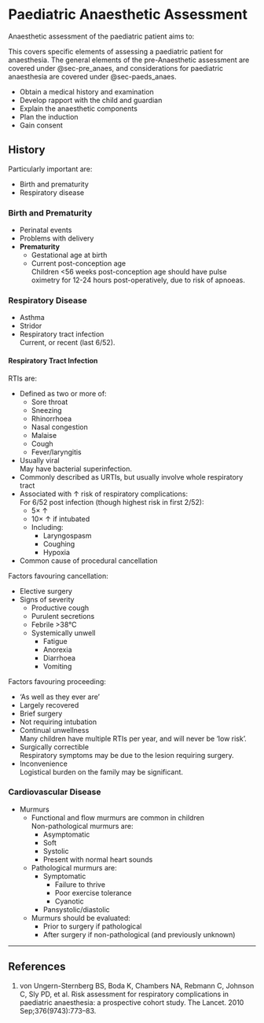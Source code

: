 # Paediatric Anaesthetic Assessment {#sec-paeds_anaes_ax}

Anaesthetic assessment of the paediatric patient aims to:

:::column-margin
This covers specific elements of assessing a paediatric patient for anaesthesia. The general elements of the pre-Anaesthetic assessment are covered under @sec-pre_anaes, and considerations for paediatric anaesthesia are covered under @sec-paeds_anaes.
:::

* Obtain a medical history and examination
* Develop rapport with the child and guardian
* Explain the anaesthetic components
* Plan the induction
* Gain consent

## History

Particularly important are:

* Birth and prematurity
* Respiratory disease

### Birth and Prematurity

* Perinatal events
* Problems with delivery
* **Prematurity**
	* Gestational age at birth
	* Current post-conception age\
	Children <56 weeks post-conception age should have pulse oximetry for 12-24 hours post-operatively, due to risk of apnoeas.

### Respiratory Disease

* Asthma
* Stridor
* Respiratory tract infection\
Current, or recent (last 6/52).


#### Respiratory Tract Infection

RTIs are:

* Defined as two or more of:
	* Sore throat
	* Sneezing
	* Rhinorrhoea
	* Nasal congestion
	* Malaise
	* Cough
	* Fever/laryngitis
* Usually viral\
May have bacterial superinfection.
* Commonly described as URTIs, but usually involve whole respiratory tract
* Associated with ↑ risk of respiratory complications:\
For 6/52 post infection (though highest risk in first 2/52):
	* 5× ↑
	* 10× ↑ if intubated
	* Including:
		* Laryngospasm
		* Coughing
		* Hypoxia
* Common cause of procedural cancellation

Factors favouring cancellation:

* Elective surgery
* Signs of severity
	* Productive cough
	* Purulent secretions
	* Febrile >38°C
	* Systemically unwell
		* Fatigue
		* Anorexia
		* Diarrhoea
		* Vomiting

Factors favouring proceeding:

* 'As well as they ever are'
* Largely recovered
* Brief surgery
* Not requiring intubation
* Continual unwellness\
Many children have multiple RTIs per year, and will never be 'low risk'.
* Surgically correctible\
Respiratory symptoms may be due to the lesion requiring surgery.
* Inconvenience\
Logistical burden on the family may be significant.

### Cardiovascular Disease

* Murmurs
	* Functional and flow murmurs are common in children\
	Non-pathological murmurs are:\
		* Asymptomatic
		* Soft
		* Systolic
		* Present with normal heart sounds
	* Pathological murmurs are:
		* Symptomatic
			* Failure to thrive
			* Poor exercise tolerance
			* Cyanotic
		* Pansystolic/diastolic
	* Murmurs should be evaluated:
		* Prior to surgery if pathological
		* After surgery if non-pathological (and previously unknown)

---

## References

1. von Ungern-Sternberg BS, Boda K, Chambers NA, Rebmann C, Johnson C, Sly PD, et al. Risk assessment for respiratory complications in paediatric anaesthesia: a prospective cohort study. The Lancet. 2010 Sep;376(9743):773–83. 
